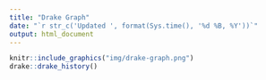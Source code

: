 ```yaml
---
title: "Drake Graph"
date: "`r str_c('Updated ', format(Sys.time(), '%d %B, %Y'))`"
output: html_document
---
```


```r
knitr::include_graphics("img/drake-graph.png")
drake::drake_history()
```